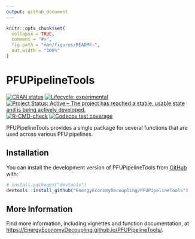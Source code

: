 ```yaml
---
output: github_document
---
```


<!-- *********** -->
<!-- Note: README.md is generated from README.Rmd.   -->
<!-- Be sure to edit README.Rmd and generate the README.md file by Cmd/Ctl-shift-K -->
<!-- *********** -->

```r
knitr::opts_chunk$set(
  collapse = TRUE,
  comment = "#>",
  fig.path = "man/figures/README-",
  out.width = "100%"
)
```

# PFUPipelineTools


<!-- badges: start -->
[![CRAN status](https://www.r-pkg.org/badges/version/Recca)](https://cran.r-project.org/package=Recca)
[![Lifecycle: experimental](https://img.shields.io/badge/lifecycle-experimental-orange.svg)](https://lifecycle.r-lib.org/articles/stages.html#experimental)
[![Project Status: Active – The project has reached a stable, usable state and is being actively developed.](https://www.repostatus.org/badges/latest/active.svg)](https://www.repostatus.org/#active)
[![R-CMD-check](https://github.com/EnergyEconomyDecoupling/PFUPipelineTools/workflows/R-CMD-check/badge.svg)](https://github.com/EnergyEconomyDecoupling/PFUPipelineTools/actions)
[![Codecov test coverage](https://codecov.io/gh/EnergyEconomyDecoupling/PFUPipelineTools/branch/master/graph/badge.svg)](https://app.codecov.io/gh/EnergyEconomyDecoupling/PFUPipelineTools?branch=main)
<!-- [![DOI](https://zenodo.org/badge/DOI/10.5281/zenodo.5226085.svg)](https://doi.org/10.5281/zenodo.5226085) -->
<!-- badges: end -->


PFUPipelineTools provides a single package for several functions
that are used across various PFU pipelines.


## Installation

You can install the development version of PFUPipelineTools from [GitHub](https://github.com/) with:

``` r
# install.packages("devtools")
devtools::install_github("EnergyEconomyDecoupling/PFUPipelineTools")
```


## More Information

Find more information, including vignettes and function documentation, at 
<https://EnergyEconomyDecoupling.github.io/PFUPipelineTools/>.
